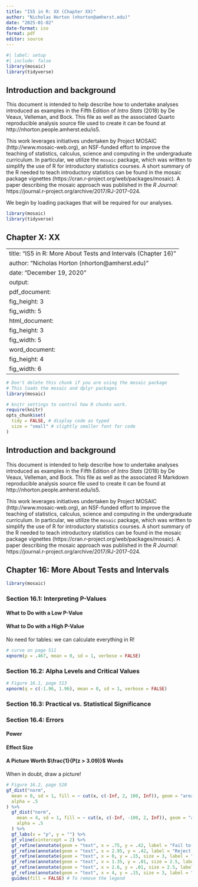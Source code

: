 ```yaml
---
title: "IS5 in R: XX (Chapter XX)"
author: "Nicholas Horton (nhorton@amherst.edu)"
date: "2025-01-02"
date-format: iso
format: pdf
editor: source
---
```


```r
#| label: setup
#| include: false
library(mosaic)   
library(tidyverse)
```


## Introduction and background 

This document is intended to help describe how to undertake analyses introduced as examples in the Fifth Edition of *Intro Stats* (2018) by De Veaux, Velleman, and Bock.
This file as well as the associated Quarto reproducible analysis source file used to create it can be found at http://nhorton.people.amherst.edu/is5.

This work leverages initiatives undertaken by Project MOSAIC (http://www.mosaic-web.org), an NSF-funded effort to improve the teaching of statistics, calculus, science and computing in the undergraduate curriculum.
In particular, we utilize the `mosaic` package, which was written to simplify the use of R for introductory statistics courses.
A short summary of the R needed to teach introductory statistics can be found in the mosaic package vignettes (https://cran.r-project.org/web/packages/mosaic).
A paper describing the mosaic approach was published in the *R Journal*: https://journal.r-project.org/archive/2017/RJ-2017-024.

We begin by loading packages that will be required for our analyses.

```r
library(mosaic)
library(tidyverse)
```

## Chapter X: XX

---
title: "IS5 in R: More About Tests and Intervals (Chapter 16)"
author: "Nicholas Horton (nhorton@amherst.edu)"
date: "December 19, 2020"
output: 
  pdf_document:
    fig_height: 3
    fig_width: 5
  html_document:
    fig_height: 3
    fig_width: 5
  word_document:
    fig_height: 4
    fig_width: 6
---


```r
# Don't delete this chunk if you are using the mosaic package
# This loads the mosaic and dplyr packages
library(mosaic)
```

```r
# knitr settings to control how R chunks work.
require(knitr)
opts_chunk$set(
  tidy = FALSE, # display code as typed
  size = "small" # slightly smaller font for code
)
```

## Introduction and background 

This document is intended to help describe how to undertake analyses introduced as examples in the Fifth Edition of *Intro Stats* (2018) by De Veaux, Velleman, and Bock.
This file as well as the associated R Markdown reproducible analysis source file used to create it can be found at http://nhorton.people.amherst.edu/is5.

This work leverages initiatives undertaken by Project MOSAIC (http://www.mosaic-web.org), an NSF-funded effort to improve the teaching of statistics, calculus, science and computing in the undergraduate curriculum.
In particular, we utilize the `mosaic` package, which was written to simplify the use of R for introductory statistics courses.
A short summary of the R needed to teach introductory statistics can be found in the mosaic package vignettes (https://cran.r-project.org/web/packages/mosaic).
A paper describing the mosaic approach was published in the *R Journal*: https://journal.r-project.org/archive/2017/RJ-2017-024.

## Chapter 16: More About Tests and Intervals

```r
library(mosaic)
```

### Section 16.1: Interpreting P-Values

#### What to Do with a Low P-Value

#### What to Do with a High P-Value

No need for tables: we can calculate everything in R!

```r
# curve on page 511
xqnorm(p = .467, mean = 0, sd = 1, verbose = FALSE)
```

### Section 16.2: Alpha Levels and Critical Values

```r
# Figure 16.1, page 513
xpnorm(q = c(-1.96, 1.96), mean = 0, sd = 1, verbose = FALSE)
```

### Section 16.3: Practical vs. Statistical Significance

### Section 16.4: Errors

#### Power

#### Effect Size

#### A Picture Worth $\frac{1}{P(z > 3.09)}$ Words

When in doubt, draw a picture!

```r
# Figure 16.2, page 520
gf_dist("norm",
  mean = 0, sd = 1, fill = ~ cut(x, c(-Inf, 2, 100, Inf)), geom = "area",
  alpha = .5
) %>%
  gf_dist("norm",
    mean = 4, sd = 1, fill = ~ cut(x, c(-Inf, -100, 2, Inf)), geom = "area",
    alpha = .5
  ) %>%
  gf_labs(x = "p", y = "") %>%
  gf_vline(xintercept = 2) %>%
  gf_refine(annotate(geom = "text", x = .75, y = .42, label = "Fail to Reject H0")) %>%
  gf_refine(annotate(geom = "text", x = 2.95, y = .42, label = "Reject H0")) %>%
  gf_refine(annotate(geom = "text", x = 0, y = .15, size = 3, label = "Suppose H0 is true")) %>%
  gf_refine(annotate(geom = "text", x = 1.35, y = .01, size = 2.5, label = "Type 2 Error")) %>%
  gf_refine(annotate(geom = "text", x = 2.6, y = .01, size = 2.5, label = "Type 1 Error")) %>%
  gf_refine(annotate(geom = "text", x = 4, y = .15, size = 3, label = "Suppose H0 is not true")) +
  guides(fill = FALSE) # To remove the legend
```
